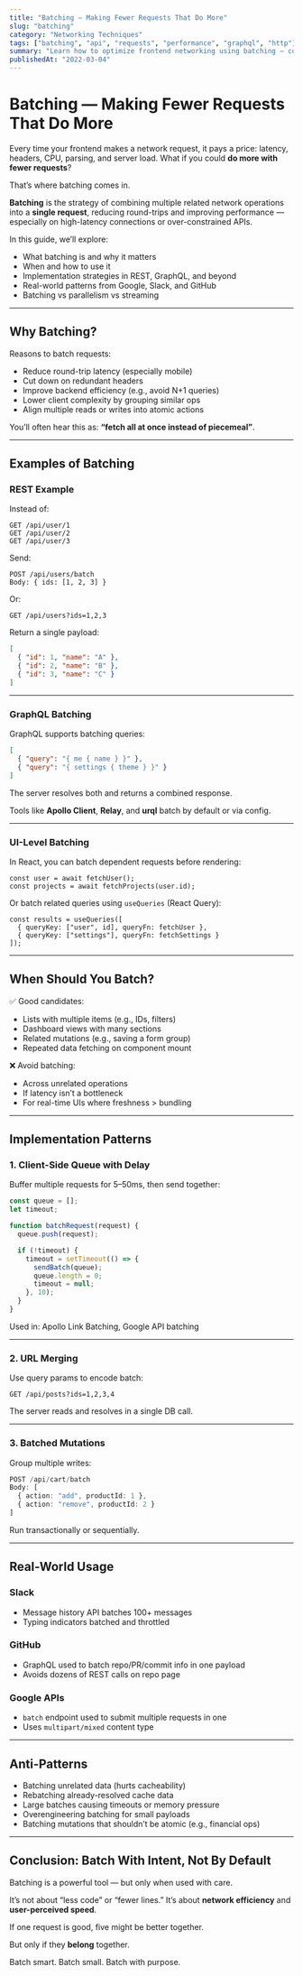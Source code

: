 ```yaml
---
title: "Batching — Making Fewer Requests That Do More"
slug: "batching"
category: "Networking Techniques"
tags: ["batching", "api", "requests", "performance", "graphql", "http"]
summary: "Learn how to optimize frontend networking using batching — combining multiple requests into one. Explore use cases, patterns, GraphQL batching, real-world implementations, and best practices."
publishedAt: "2022-03-04"
---
```


# Batching — Making Fewer Requests That Do More

Every time your frontend makes a network request, it pays a price: latency, headers, CPU, parsing, and server load. What if you could **do more with fewer requests**?

That’s where batching comes in.

**Batching** is the strategy of combining multiple related network operations into a **single request**, reducing round-trips and improving performance — especially on high-latency connections or over-constrained APIs.

In this guide, we’ll explore:
- What batching is and why it matters
- When and how to use it
- Implementation strategies in REST, GraphQL, and beyond
- Real-world patterns from Google, Slack, and GitHub
- Batching vs parallelism vs streaming

---

## Why Batching?

Reasons to batch requests:
- Reduce round-trip latency (especially mobile)
- Cut down on redundant headers
- Improve backend efficiency (e.g., avoid N+1 queries)
- Lower client complexity by grouping similar ops
- Align multiple reads or writes into atomic actions

You’ll often hear this as: **“fetch all at once instead of piecemeal”**.

---

## Examples of Batching

### REST Example

Instead of:

```http
GET /api/user/1
GET /api/user/2
GET /api/user/3
```

Send:

```http
POST /api/users/batch
Body: { ids: [1, 2, 3] }
```

Or:

```http
GET /api/users?ids=1,2,3
```

Return a single payload:
```json
[
  { "id": 1, "name": "A" },
  { "id": 2, "name": "B" },
  { "id": 3, "name": "C" }
]
```

---

### GraphQL Batching

GraphQL supports batching queries:

```json
[
  { "query": "{ me { name } }" },
  { "query": "{ settings { theme } }" }
]
```

The server resolves both and returns a combined response.

Tools like **Apollo Client**, **Relay**, and **urql** batch by default or via config.

---

### UI-Level Batching

In React, you can batch dependent requests before rendering:

```tsx
const user = await fetchUser();
const projects = await fetchProjects(user.id);
```

Or batch related queries using `useQueries` (React Query):

```tsx
const results = useQueries([
  { queryKey: ["user", id], queryFn: fetchUser },
  { queryKey: ["settings"], queryFn: fetchSettings }
]);
```

---

## When Should You Batch?

✅ Good candidates:
- Lists with multiple items (e.g., IDs, filters)
- Dashboard views with many sections
- Related mutations (e.g., saving a form group)
- Repeated data fetching on component mount

❌ Avoid batching:
- Across unrelated operations
- If latency isn’t a bottleneck
- For real-time UIs where freshness > bundling

---

## Implementation Patterns

### 1. Client-Side Queue with Delay

Buffer multiple requests for 5–50ms, then send together:

```ts
const queue = [];
let timeout;

function batchRequest(request) {
  queue.push(request);

  if (!timeout) {
    timeout = setTimeout(() => {
      sendBatch(queue);
      queue.length = 0;
      timeout = null;
    }, 10);
  }
}
```

Used in: Apollo Link Batching, Google API batching

---

### 2. URL Merging

Use query params to encode batch:

```http
GET /api/posts?ids=1,2,3,4
```

The server reads and resolves in a single DB call.

---

### 3. Batched Mutations

Group multiple writes:

```ts
POST /api/cart/batch
Body: [
  { action: "add", productId: 1 },
  { action: "remove", productId: 2 }
]
```

Run transactionally or sequentially.

---

## Real-World Usage

### Slack

- Message history API batches 100+ messages
- Typing indicators batched and throttled

### GitHub

- GraphQL used to batch repo/PR/commit info in one payload
- Avoids dozens of REST calls on repo page

### Google APIs

- `batch` endpoint used to submit multiple requests in one
- Uses `multipart/mixed` content type

---

## Anti-Patterns

- Batching unrelated data (hurts cacheability)
- Rebatching already-resolved cache data
- Large batches causing timeouts or memory pressure
- Overengineering batching for small payloads
- Batching mutations that shouldn’t be atomic (e.g., financial ops)

---

## Conclusion: Batch With Intent, Not By Default

Batching is a powerful tool — but only when used with care.

It’s not about “less code” or “fewer lines.” It’s about **network efficiency** and **user-perceived speed**.

If one request is good, five might be better together.

But only if they **belong** together.

Batch smart. Batch small. Batch with purpose.

